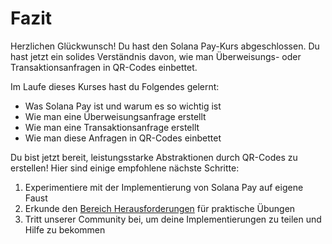
# Fazit

Herzlichen Glückwunsch! Du hast den Solana Pay-Kurs abgeschlossen. Du hast jetzt ein solides Verständnis davon, wie man Überweisungs- oder Transaktionsanfragen in QR-Codes einbettet.

<ArticleSection name="Was du gelernt hast" id="what-you-learned" level="h2" />

Im Laufe dieses Kurses hast du Folgendes gelernt:
- Was Solana Pay ist und warum es so wichtig ist
- Wie man eine Überweisungsanfrage erstellt
- Wie man eine Transaktionsanfrage erstellt
- Wie man diese Anfragen in QR-Codes einbettet

<ArticleSection name="Nächste Schritte" id="next-steps" level="h2" />

Du bist jetzt bereit, leistungsstarke Abstraktionen durch QR-Codes zu erstellen! Hier sind einige empfohlene nächste Schritte:

1. Experimentiere mit der Implementierung von Solana Pay auf eigene Faust
2. Erkunde den [Bereich Herausforderungen](/de/challenges) für praktische Übungen
3. Tritt unserer Community bei, um deine Implementierungen zu teilen und Hilfe zu bekommen